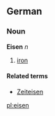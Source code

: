==German==
===Noun===
'''Eisen''' ''n''

# [[iron]]

====Related terms====
*[[Zeiteisen]]

[[pl:eisen]]